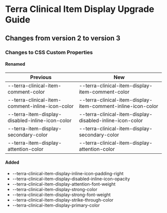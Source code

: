 
<Badge />

# Terra Clinical Item Display Upgrade Guide
## Changes from version 2 to version 3
### Changes to CSS Custom Properties

#### Renamed
| Previous | New |
|-|-|
| --terra-clinical-item-comment-color | --terra-clinical-item-display-item-comment-color |
| --terra-clinical-item-comment-inline-icon-color | --terra-clinical-item-display-item-comment-inline-icon-color |
| --terra-item-display-disabled-inline-icon-color | --terra-clinical-item-display-disabled-inline-icon-color |
| --terra-item-display-secondary-color | --terra-clinical-item-display-secondary-color |
| --terra-item-display-attention-color | --terra-clinical-item-display-attention-color |

#### Added
* --terra-clinical-item-display-inline-icon-padding-right
* --terra-clinical-item-display-disabled-inline-icon-opacity
* --terra-clinical-item-display-attention-font-weight
* --terra-clinical-item-display-strong-color
* --terra-clinical-item-display-strong-font-weight
* --terra-clinical-item-display-strike-through-color
* --terra-clinical-item-display-primary-color
